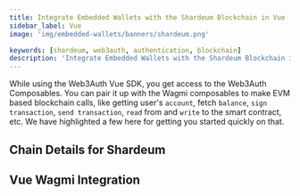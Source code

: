 ```yaml
---
title: Integrate Embedded Wallets with the Shardeum Blockchain in Vue
sidebar_label: Vue
image: 'img/embedded-wallets/banners/shardeum.png'

keywords: [shardeum, web3auth, authentication, blockchain]
description: 'Integrate Embedded Wallets with the Shardeum Blockchain in Vue | Embedded Wallets'
---
```



While using the Web3Auth Vue SDK, you get access to the Web3Auth Composables. You can pair it up with the Wagmi composables to make EVM based blockchain calls, like getting user's `account`, fetch `balance`, `sign transaction`, `send transaction`, `read` from and `write` to the smart contract, etc. We have highlighted a few here for getting you started quickly on that.

## Chain Details for Shardeum

<ChainDetailsShardeum />

## Vue Wagmi Integration

<VueWagmiIntegration />
